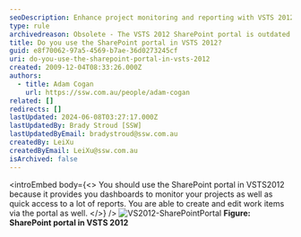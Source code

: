 ```yaml
---
seoDescription: Enhance project monitoring and reporting with VSTS 2012's SharePoint portal, where you can track work items, create dashboards, and access reports seamlessly.
type: rule
archivedreason: Obsolete - The VSTS 2012 SharePoint portal is outdated and no longer supported. Use Azure DevOps dashboards for modern project monitoring and reporting. See https://learn.microsoft.com/en-us/azure/devops/report/dashboards.?WT.mc_id=M365-MVP-33518
title: Do you use the SharePoint portal in VSTS 2012?
guid: e8f70062-97a5-4569-b7ae-36d0273245cf
uri: do-you-use-the-sharepoint-portal-in-vsts-2012
created: 2009-12-04T08:33:26.000Z
authors:
  - title: Adam Cogan
    url: https://ssw.com.au/people/adam-cogan
related: []
redirects: []
lastUpdated: 2024-06-08T03:27:17.000Z
lastUpdatedBy: Brady Stroud [SSW]
lastUpdatedByEmail: bradystroud@ssw.com.au
createdBy: LeiXu
createdByEmail: LeiXu@ssw.com.au
isArchived: false
---
```


<introEmbed
  body={<>
You should use the SharePoint portal in VSTS2012 because it provides you dashboards to monitor your projects as well as quick access to a lot of reports. You are able to create and edit work items via the portal as well.
  </>}
/>
![VS2012-SharePointPortal](/uploads/rules/do-you-use-the-sharepoint-portal-in-vsts-2012/VS2012-SharePointPortal.jpg)
**Figure: SharePoint portal in VSTS 2012**
